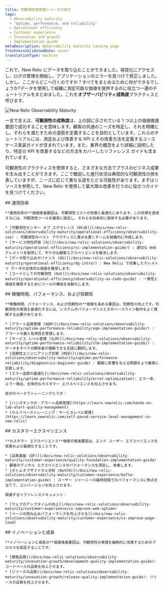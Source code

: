 ```yaml
---
title: 可観測性成熟度シリーズの紹介
tags:
  - Observability maturity
  - 'Uptime, performance, and reliability'
  - Operational efficiency
  - Customer experience
  - Innovation and growth
  - Implementation guide
metaDescription: Observability maturity landing page
freshnessValidatedDate: never
translationType: machine
---
```



これで、New Relic にデータを取り込むことができました。視覚化にアクセスし、ログの管理を開始し、アプリケーションのエラーを見つけて修正しました。しかし、ここからどこへ行くのですか？すべてをまとめるために何ができるでしょうか?データを使用して組織に測定可能な価値を提供するのに役立つ一連のチュートリアルをまとめました。これを**オブザーバビリティ成熟度**プラクティスと呼びます。

<img
  title="New Relic Observability Maturity"
  alt="New Relic Observability Maturity"
  src={observabilitymaturityOmavDrivers}
/>

一言で言えば、**可観測性の成熟度**は、上の図に示されている 1 つ以上の価値推進要因で成功することを意味します。顧客の共通のニーズを特定し、それを明確にし、それらを満たすための道筋を定義することを目的としています。これらのチュートリアルには、測定および改善する KPI とその改善方法を定義するユースケース実装ガイドが含まれています。また、業界の概念をより詳細に説明したり、特定の KPI を改善するなどの方法をカバーしたリファレンス ガイドも含まれています。

可観測性のプラクティスを使用すると、さまざまな方法でプラスのビジネス成果を生み出すことができます。ここで概説した進行状況は典型的な可観測性の旅を表していますが、ニーズに応じて異なる道をたどる可能性があります。まずはリソースを参照して、New Relic を使用して最大限の改善を行うのに役立つガイドを見つけてください。

<Steps>
  <Step>
    ## 運用効率

    **運用効率の**価値推進要因は、可観測性コストの改善と最適化にあります。この目標を達成するには、可観測性ツールを確実に設定し、それらを効率的に使用する必要があります。

    * [可観測性センター オブ エクセレンス (OCoE)](/docs/new-relic-solutions/observability-maturity/operational-efficiency/observability-coe) : 可観測性のベスト プラクティスに重点を置くチームを組織内に作成します。
    * [サービス特性評価 (SC)](/docs/new-relic-solutions/observability-maturity/operational-efficiency/sc-implementation-guide/) : 適切な Web テレメトリを取得して、不十分な顧客エクスペリエンスを解決します。
    * [データ取り込みガバナンス (DG)](/docs/new-relic-solutions/observability-maturity/operational-efficiency/dg-intro/) : New Relic で収集したテレメトリ データの全体的な価値を確保します。
    * [コードとしての可観測性 (OaC)](/docs/new-relic-solutions/observability-maturity/operational-efficiency/observability-as-code-guide) : 一貫性と価値を確保するためにツールの構成を自動化します。
  </Step>

  <Step>
    ## 稼働時間、パフォーマンス、および信頼性

    **稼働時間、パフォーマンス、および信頼性の**価値を高める要因は、信頼性の向上です。可観測性の実践を最適化するには、システムのパフォーマンスとそのベースライン動作をよく理解する必要があります。

    * [アラート品質管理 (AQM)](/docs/new-relic-solutions/observability-maturity/uptime-performance-reliability/aqm-implementation-guide/) : アラートの量と有用性を管理します。
    * [サービス レベル管理 (SLM)](/docs/new-relic-solutions/observability-maturity/uptime-performance-reliability/slm-implementation-guide/) : データをすべての関係者が理解できる言語に翻訳します。
    * [信頼性エンジニアリング診断 (RED)](/docs/new-relic-solutions/observability-maturity/uptime-performance-reliability/diagnostics-beginner-guide) : 顧客に影響を与える問題をより確実に診断します。
    * [エラー追跡の最適化](/docs/new-relic-solutions/observability-maturity/uptime-performance-reliability/error-optimization): エラー率、エラー検出、全体的なカスタマー エクスペリエンスを向上させます。

    自分のペースでトレーニングとラボ：

    * [ハンズオンラボ：アラート品質管理](https://learn.newrelic.com/hands-on-lab-alert-quality-management)
    * [セルフペーストレーニング：サービスレベル管理](https://learn.newrelic.com/self-paced-service-level-management-in-new-relic)
  </Step>

  <Step>
    ## カスタマーエクスペリエンス

    **カスタマー エクスペリエンス**価値の推進要因は、エンド ユーザー エクスペリエンスを改善および最適化することです。

    * [品質基盤 (QF)](/docs/new-relic-solutions/observability-maturity/customer-experience/quality-foundation-implementation-guide) : 顧客のデジタル エクスペリエンスのパフォーマンスを測定し、改善します。
    * [ボトムオブザファネル分析 (BotFA)](/docs/new-relic-solutions/observability-maturity/customer-experience/bofta-implementation-guide) : ユーザー ジャーニーの最終段階でのパフォーマンスに焦点を当てて、コンバージョンを向上させます。

    関連するリファレンスドキュメント：

    * [ウェブのアップタイムの向上](/docs/new-relic-solutions/observability-maturity/customer-experience/cx-improve-web-uptime)
    * [ページの読み込みパフォーマンスを向上させる](/docs/new-relic-solutions/observability-maturity/customer-experience/cx-improve-page-load)
  </Step>

  <Step>
    ## イノベーションと成長

    **イノベーションと成長の**価値推進要因は、可観測性の実践を継続的に改善するためのプロセスを設定することです。

    * [開発品質](/docs/new-relic-solutions/observability-maturity/innovation-growth/development-quality-implementation-guide): コードベースの品質を向上させます。
    * [リリースの品質](/docs/new-relic-solutions/observability-maturity/innovation-growth/release-quality-implementation-guide): リリースの品質を向上させます。
  </Step>
</Steps>